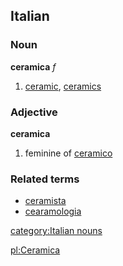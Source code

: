 ==Italian==
===Noun===
'''ceramica''' ''f''

# [[ceramic]], [[ceramics]]

===Adjective===
'''ceramica'''

# feminine of [[ceramico]]

===Related terms===
*[[ceramista]]
*[[cearamologia]]
[[category:Italian nouns]]

[[pl:Ceramica]]